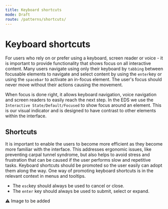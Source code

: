 ```yaml
---
title: Keyboard shortcuts
mode: Draft
route: /patterns/shortcuts/
---
```


# Keyboard shortcuts

For users who rely on or prefer using a keyboard, screen reader or voice - it is important to provide functionality that shows focus on all interactive content.
Many users navigate using only their keyboard by `tabbing` between focusable elements to navigate and select content by using the `enter`key or using the `spacebar` to activate an in-focus element.
The user's focus should never move without their actions causing the movement.

When focus is done right, it allows keyboard navigation, voice navigation and screen readers to easily reach the next step. In the EDS we use the `Interactive State/Default/Focused` to show focus around an element.
This is our visual indicator and is designed to have contrast to other elements within the interface.

## Shortcuts

It is important to enable the users to become more efficient as they become more familiar with the interface.
This addresses ergonomic issues, like preventing carpal tunnel syndrome, but also helps to avoid stress and frustration that can be caused if the user performs slow and repetitive tasks.
Keyboard shortcuts should be promoted so the user easily can adopt them along the way.
One way of promoting keyboard shortcuts is in the relevant context in menus and tooltips.

- The `esc`key should always be used to cancel or close.
- The `enter` key should always be used to submit, select or expand.

:warning: Image to be added

<!--MAKE EDS IMAGE LIKE https://storage.googleapis.com/spec-host-backup/mio-design%2Fassets%2F0B54x0KDcs5U-cV83SmI1eDdsMGs%2Fcascading-menu-2.png
-->
